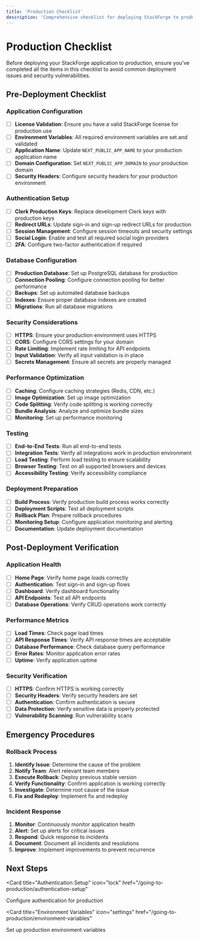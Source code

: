 ```yaml
---
title: 'Production Checklist'
description: 'Comprehensive checklist for deploying StackForge to production'
---
```


# Production Checklist

Before deploying your StackForge application to production, ensure you've completed all the items in this checklist to avoid common deployment issues and security vulnerabilities.

## Pre-Deployment Checklist

### Application Configuration

- [ ] **License Validation**: Ensure you have a valid StackForge license for production use
- [ ] **Environment Variables**: All required environment variables are set and validated
- [ ] **Application Name**: Update `NEXT_PUBLIC_APP_NAME` to your production application name
- [ ] **Domain Configuration**: Set `NEXT_PUBLIC_APP_DOMAIN` to your production domain
- [ ] **Security Headers**: Configure security headers for your production environment

### Authentication Setup

- [ ] **Clerk Production Keys**: Replace development Clerk keys with production keys
- [ ] **Redirect URLs**: Update sign-in and sign-up redirect URLs for production
- [ ] **Session Management**: Configure session timeouts and security settings
- [ ] **Social Login**: Enable and test all required social login providers
- [ ] **2FA**: Configure two-factor authentication if required

### Database Configuration

- [ ] **Production Database**: Set up PostgreSQL database for production
- [ ] **Connection Pooling**: Configure connection pooling for better performance
- [ ] **Backups**: Set up automated database backups
- [ ] **Indexes**: Ensure proper database indexes are created
- [ ] **Migrations**: Run all database migrations

### Security Considerations

- [ ] **HTTPS**: Ensure your production environment uses HTTPS
- [ ] **CORS**: Configure CORS settings for your domain
- [ ] **Rate Limiting**: Implement rate limiting for API endpoints
- [ ] **Input Validation**: Verify all input validation is in place
- [ ] **Secrets Management**: Ensure all secrets are properly managed

### Performance Optimization

- [ ] **Caching**: Configure caching strategies (Redis, CDN, etc.)
- [ ] **Image Optimization**: Set up image optimization
- [ ] **Code Splitting**: Verify code splitting is working correctly
- [ ] **Bundle Analysis**: Analyze and optimize bundle sizes
- [ ] **Monitoring**: Set up performance monitoring

### Testing

- [ ] **End-to-End Tests**: Run all end-to-end tests
- [ ] **Integration Tests**: Verify all integrations work in production environment
- [ ] **Load Testing**: Perform load testing to ensure scalability
- [ ] **Browser Testing**: Test on all supported browsers and devices
- [ ] **Accessibility Testing**: Verify accessibility compliance

### Deployment Preparation

- [ ] **Build Process**: Verify production build process works correctly
- [ ] **Deployment Scripts**: Test all deployment scripts
- [ ] **Rollback Plan**: Prepare rollback procedures
- [ ] **Monitoring Setup**: Configure application monitoring and alerting
- [ ] **Documentation**: Update deployment documentation

## Post-Deployment Verification

### Application Health

- [ ] **Home Page**: Verify home page loads correctly
- [ ] **Authentication**: Test sign-in and sign-up flows
- [ ] **Dashboard**: Verify dashboard functionality
- [ ] **API Endpoints**: Test all API endpoints
- [ ] **Database Operations**: Verify CRUD operations work correctly

### Performance Metrics

- [ ] **Load Times**: Check page load times
- [ ] **API Response Times**: Verify API response times are acceptable
- [ ] **Database Performance**: Check database query performance
- [ ] **Error Rates**: Monitor application error rates
- [ ] **Uptime**: Verify application uptime

### Security Verification

- [ ] **HTTPS**: Confirm HTTPS is working correctly
- [ ] **Security Headers**: Verify security headers are set
- [ ] **Authentication**: Confirm authentication is secure
- [ ] **Data Protection**: Verify sensitive data is properly protected
- [ ] **Vulnerability Scanning**: Run vulnerability scans

## Emergency Procedures

### Rollback Process

1. **Identify Issue**: Determine the cause of the problem
2. **Notify Team**: Alert relevant team members
3. **Execute Rollback**: Deploy previous stable version
4. **Verify Functionality**: Confirm application is working correctly
5. **Investigate**: Determine root cause of the issue
6. **Fix and Redeploy**: Implement fix and redeploy

### Incident Response

1. **Monitor**: Continuously monitor application health
2. **Alert**: Set up alerts for critical issues
3. **Respond**: Quick response to incidents
4. **Document**: Document all incidents and resolutions
5. **Improve**: Implement improvements to prevent recurrence

## Next Steps

<CardGroup cols={2}>

<Card
  title="Authentication Setup"
  icon="lock"
  href="/going-to-production/authentication-setup"
>
  Configure authentication for production
</Card>

<Card
  title="Environment Variables"
  icon="settings"
  href="/going-to-production/environment-variables"
>
  Set up production environment variables
</Card>

</CardGroup>
